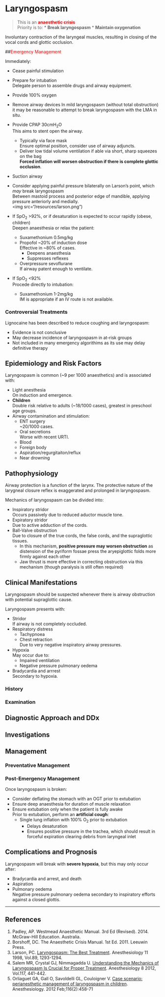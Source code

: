 # Laryngospasm


> This is an <span style="color:red">**anaesthetic crisis**</span>  
> Priority is to:
>* **Break laryngospasm**
>* **Maintain oxygenation**

Involuntary contraction of the laryngeal muscles, resulting in closing of the vocal cords and glottic occlusion.


##<span style="color:red">Emergency Management</span>

Immediately:

* Cease painful stimulation
* Prepare for intubation  
Delegate person to assemble drugs and airway equipment.

* Provide 100% oxygen
* Remove airway devices 
In mild laryngospasm (without total obstruction) it may be reasonable to attempt to break laryngospasm with the LMA in situ.
* Provide CPAP 30cmH~2~O  
This aims to stent open the airway.
	* Typically via face mask  
	Ensure optimal position, consider use of airway adjuncts.
	* Deliver low tidal volume ventilation if able via short, sharp squeezes on the bag  
	**Forced inflation will worsen obstruction if there is complete glottic occlusion**.
* Suction airway
* Consider applying painful pressure bilaterally on Larson's point, which *may* break laryngospasm  
Between mastoid process and posterior edge of mandible, applying pressure anteriorly and medially.  
<img src="/resources/larson.png")


* If SpO~2~ >92%, or if desaturation is expected to occur rapidly (obese, children)  
Deepen anaesthesia or relax the patient:
	* Suxamethonium 0.5mg/kg
	* Propofol ~20% of induction dose  
	Effective in ~80% of cases.
		* Deepens anaesthesia
		* Suppresses reflexes
	* Overpressure sevoflurane  
	If airway patent enough to ventilate.


* If SpO~2~ <92%  
Procede directly to intubation:
	* Suxamethonium 1-2mg/kg  
	IM is appropriate if an IV route is not available.

### Controversial Treatments

Lignocaine has been described to reduce coughing and laryngospasm:

* Evidence is not conclusive
* May decrease incidence of laryngospasm in at-risk groups
* Not included in many emergency algorithims as its use may delay definitive therapy

## Epidemiology and Risk Factors

Laryngospasm is common (~9 per 1000 anaesthetics) and is associated with:

* Light anesthesia  
On induction and emergence.
* **Children**  
Double risk relative to adults (~18/1000 cases), greatest in preschool age groups.
* Airway contamination and stimulation:
	* ENT surgery  
	~20/1000 cases.
	* Oral secretions  
	Worse with recent URTI.
	* Blood
	* Foreign body
	* Aspiration/regurgitaiton/reflux
	* Near drowning


## Pathophysiology

Airway protection is a function of the larynx. The protective nature of the larygneal closure reflex is exaggerated and prolonged in laryngospasm.

Mechanics of laryngospasm can be divided into:

* Inspiratory stridor  
Occurs passively due to reduced aductor muscle tone.
* Expiratory stridor  
Due to active adduction of the cords.
* Ball-Valve obstruction  
Due to closure of the true cords, the false cords, and the supraglottic tissues.
	* In this mechanism, **positive pressure may worsen obstruction** as distension of the pyriform fossae press the aryepiglottic folds more firmly against each other
	* Jaw thrust is more effective in correcting obstruction via this mechanism (though paralysis is still often required)


## Clinical Manifestations

Laryngospasm should be suspected whenever there is airway obstruction with potential supraglottic cause.

Laryngospasm presents with:

* Stridor  
If airway is not completely occluded.
* Respiratory distress
	* Tachypnoea
	* Chest retraction  
	Due to very negative inspiratory airway pressures.
* Hypoxia  
May occur due to:
	* Impaired ventilation
	* Negative pressure pulmonary oedema
* Bradycardia and arrrest  
Secondary to hypoxia.


### History

### Examination

## Diagnostic Approach and DDx

## Investigations

## Management

### Preventative Management

### Post-Emergency Management

Once laryngospasm is broken:

* Consider deflating the stomach with an OGT prior to extubation
* Ensure deep anaesthesia for duration of muscle relaxation
* Ensure extubation only when the patient is fully awake  
Prior to extubation, perform an **artificial cough**:
	* Single lung inflation with 100% O~2~ prior to extubation
		* Delays desaturation
		* Ensures positive pressure in the trachea, which should result in forceful expiration clearing debris from laryngeal inlet

## Complications and Prognosis

Laryngospasm will break with **severe hypoxia**, but this may only occur after:

* Bradycardia and arrest, and death
* Aspiration
* Pulmonary oedema  
Negative pressure pulmonary oedema secondary to inspiratory efforts against a closed glottis.


---

## References

1. Padley, AP. Westmead Anaesthetic Manual. 3rd Ed (Revised). 2014. McGraw-Hill Education. Australia.
2. Borshoff, DC. The Anaesthetic Crisis Manual. 1st Ed. 2011. Leeuwin Press.
3. Larson, PC. [Laryngospasm: The Best Treatment](http://anesthesiology.pubs.asahq.org/article.aspx?articleid=1947036). Anesthesiology 11 1998, Vol.89, 1293-1294.
4. Salem MR, Crystal GJ, Nimmagadda U. [Understanding the Mechanics of Laryngospasm Is Crucial for Proper Treatment](http://anesthesiology.pubs.asahq.org/article.aspx?articleid=1934249). Anesthesiology 8 2012, Vol.117, 441-442.
5. Orliaguet GA, Gall O, Savoldelli GL, Couloigner V. [Case scenario: perianesthetic management of laryngospasm in children](http://anesthesiology.pubs.asahq.org/article.aspx?articleid=1934030). Anesthesiology. 2012 Feb;116(2):458-71